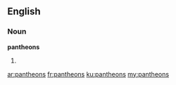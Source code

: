 ==English==

===Noun===
'''pantheons'''

# {{plural of|[[pantheon]]}}

[[ar:pantheons]]
[[fr:pantheons]]
[[ku:pantheons]]
[[my:pantheons]]